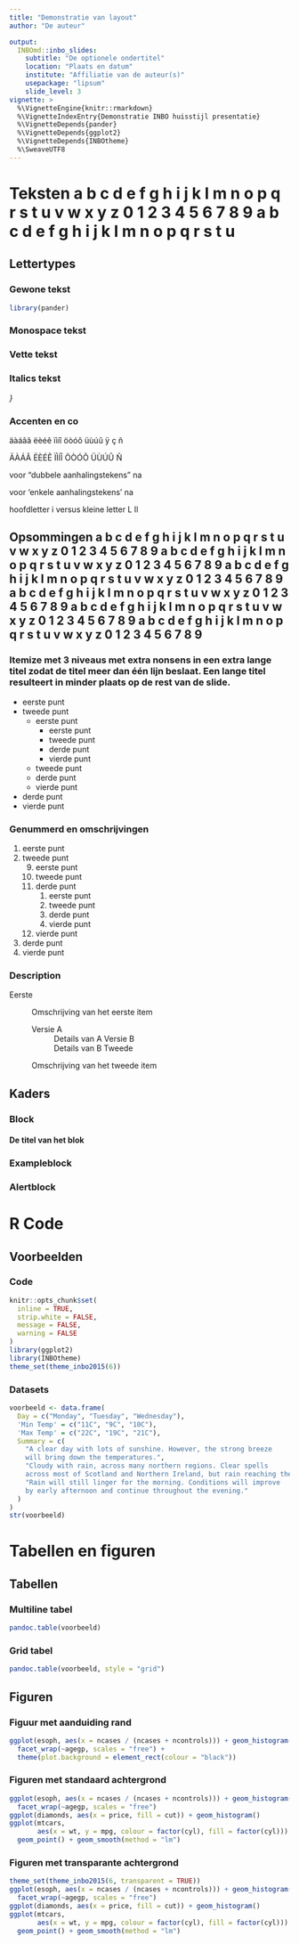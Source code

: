 ```yaml
---
title: "Demonstratie van layout"
author: "De auteur"

output: 
  INBOmd::inbo_slides:
    subtitle: "De optionele ondertitel"
    location: "Plaats en datum"
    institute: "Affiliatie van de auteur(s)"
    usepackage: "lipsum"
    slide_level: 3
vignette: >
  %\VignetteEngine{knitr::rmarkdown}
  %\VignetteIndexEntry{Demonstratie INBO huisstijl presentatie}
  %\VignetteDepends{pander}
  %\VignetteDepends{ggplot2}
  %\VignetteDepends{INBOtheme}
  %\SweaveUTF8
---
```

# Teksten a b c d e f g h i j k l m n o p q r s t u v w x y z 0 1 2 3 4 5 6 7 8 9 a b c d e f g h i j k l m n o p q r s t u

## Lettertypes

### Gewone tekst

\lipsum[1] 

```r
library(pander)
```

### Monospace tekst
  
\texttt{\lipsum[2-3]}

### Vette tekst
  
**\lipsum[4-6]**

### Italics tekst

_\lipsum[7-9]}_

### Accenten en co
  
äàáâã ëèéê ïìíî öòóô üùúû ÿ ç ñ 
  
ÄÀÁÂ ËÈÉÊ ÏÌÍÎ ÖÒÓÔ ÜÙÚÛ Ñ
  
voor "dubbele aanhalingstekens" na

voor 'enkele aanhalingstekens' na

hoofdletter i versus kleine letter L Il



















## Opsommingen a b c d e f g h i j k l m n o p q r s t u v w x y z 0 1 2 3 4 5 6 7 8 9 a b c d e f g h i j k l m n o p q r s t u v w x y z 0 1 2 3 4 5 6 7 8 9 a b c d e f g h i j k l m n o p q r s t u v w x y z 0 1 2 3 4 5 6 7 8 9 a b c d e f g h i j k l m n o p q r s t u v w x y z 0 1 2 3 4 5 6 7 8 9 a b c d e f g h i j k l m n o p q r s t u v w x y z 0 1 2 3 4 5 6 7 8 9 a b c d e f g h i j k l m n o p q r s t u v w x y z 0 1 2 3 4 5 6 7 8 9

### Itemize met 3 niveaus met extra nonsens in een extra lange titel zodat de titel meer dan één lijn beslaat. Een lange titel resulteert in minder plaats op de rest van de slide.

- eerste punt
- tweede punt
    - eerste punt
        - eerste punt
        - tweede punt
        - derde punt
        - vierde punt
    - tweede punt
    - derde punt
    - vierde punt
- derde punt
- vierde punt

### Genummerd en omschrijvingen

1. eerste punt
1. tweede punt
    9. eerste punt
    1. tweede punt
    1. derde punt
        1. eerste punt
        1. tweede punt
        1. derde punt
        1. vierde punt
    1. vierde punt
1. derde punt
1. vierde punt

### Description

Eerste
  ~ Omschrijving van het eerste item
  
    Versie A
      ~ Details van A
    Versie B
      ~ Details van B
Tweede
  ~ Omschrijving van het tweede item






















## Kaders

### Block

#### De titel van het blok

\lipsum[10-12]

### Exampleblock
  
\begin{exampleblock}{De titel van het voorbeeldblok}
  \lipsum[13-14]
\end{exampleblock}

### Alertblock

\begin{alertblock}{De titel van het waarschuwingsblok}
\lipsum[15-16]
\end{alertblock}

# R Code

## Voorbeelden

### Code

```r
knitr::opts_chunk$set(
  inline = TRUE,
  strip.white = FALSE,
  message = FALSE,
  warning = FALSE
)
library(ggplot2)
library(INBOtheme)
theme_set(theme_inbo2015(6))
```

### Datasets

```r
voorbeeld <- data.frame(
  Day = c("Monday", "Tuesday", "Wednesday"),
  'Min Temp' = c("11C", "9C", "10C"),
  'Max Temp' = c("22C", "19C", "21C"),
  Summary = c(
    "A clear day with lots of sunshine. However, the strong breeze 
    will bring down the temperatures.", 
    "Cloudy with rain, across many northern regions. Clear spells 
    across most of Scotland and Northern Ireland, but rain reaching the far northwest.", 
    "Rain will still linger for the morning. Conditions will improve 
    by early afternoon and continue throughout the evening."
  )
)
str(voorbeeld)
```

# Tabellen en figuren

## Tabellen

### Multiline tabel

```r
pandoc.table(voorbeeld)
```

### Grid tabel

```r
pandoc.table(voorbeeld, style = "grid")
```

## Figuren

### Figuur met aanduiding rand

```r
ggplot(esoph, aes(x = ncases / (ncases + ncontrols))) + geom_histogram() + 
  facet_wrap(~agegp, scales = "free") + 
  theme(plot.background = element_rect(colour = "black"))
```


### Figuren met standaard achtergrond {.allowframebreaks}

```r
ggplot(esoph, aes(x = ncases / (ncases + ncontrols))) + geom_histogram() + 
  facet_wrap(~agegp, scales = "free")
ggplot(diamonds, aes(x = price, fill = cut)) + geom_histogram()
ggplot(mtcars, 
       aes(x = wt, y = mpg, colour = factor(cyl), fill = factor(cyl))) +
  geom_point() + geom_smooth(method = "lm")
```


### Figuren met transparante achtergrond {.allowframebreaks}

```r
theme_set(theme_inbo2015(6, transparent = TRUE))
ggplot(esoph, aes(x = ncases / (ncases + ncontrols))) + geom_histogram() + 
  facet_wrap(~agegp, scales = "free")
ggplot(diamonds, aes(x = price, fill = cut)) + geom_histogram()
ggplot(mtcars, 
       aes(x = wt, y = mpg, colour = factor(cyl), fill = factor(cyl))) +
  geom_point() + geom_smooth(method = "lm")
```
